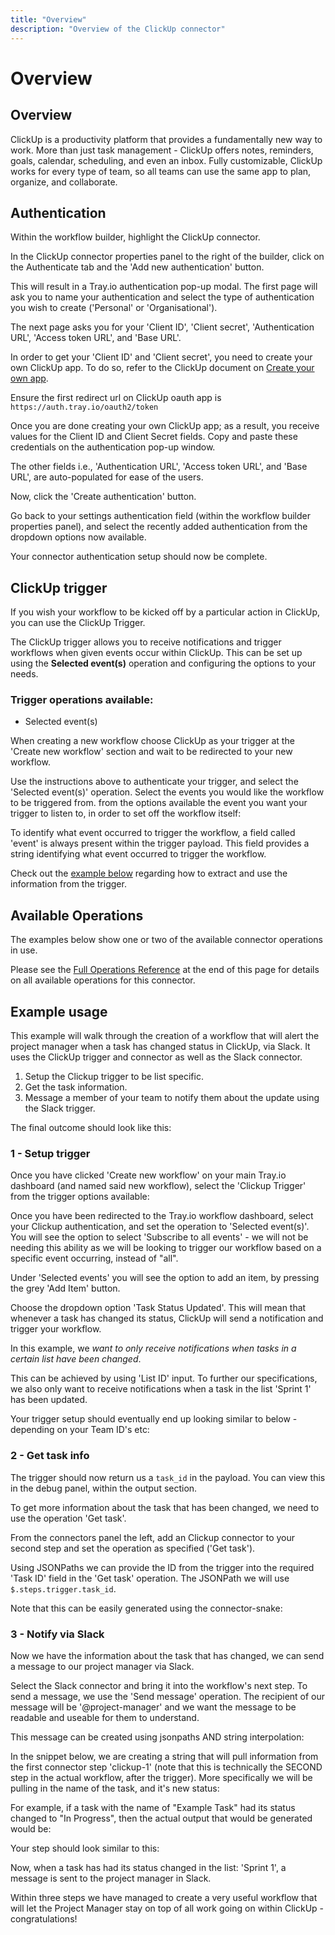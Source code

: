 ```yaml
---
title: "Overview"
description: "Overview of the ClickUp connector"
---
```


# Overview

## Overview

ClickUp is a productivity platform that provides a fundamentally new way to work. More than just task management - ClickUp offers notes, reminders, goals, calendar, scheduling, and even an inbox. Fully customizable, ClickUp works for every type of team, so all teams can use the same app to plan, organize, and collaborate.

## Authentication

Within the workflow builder, highlight the ClickUp connector.

In the ClickUp connector properties panel to the right of the builder, click on the Authenticate tab and the 'Add new authentication' button.

This will result in a Tray.io authentication pop-up modal. The first page will ask you to name your authentication and select the type of authentication you wish to create ('Personal' or 'Organisational').

The next page asks you for your 'Client ID', 'Client secret', 'Authentication URL', 'Access token URL', and 'Base URL'.

In order to get your 'Client ID' and 'Client secret', you need to create your own ClickUp app. To do so, refer to the ClickUp document on [Create your own app](https://help.clickup.com/hc/en-us/articles/6303422883095-Create-your-own-app-with-the-ClickUp-API).

Ensure the first redirect url on ClickUp oauth app is `https://auth.tray.io/oauth2/token`

Once you are done creating your own ClickUp app; as a result, you receive values for the Client ID and Client Secret fields. Copy and paste these credentials on the authentication pop-up window.

The other fields i.e., 'Authentication URL', 'Access token URL', and 'Base URL', are auto-populated for ease of the users.

Now, click the 'Create authentication' button.

Go back to your settings authentication field (within the workflow builder properties panel), and select the recently added authentication from the dropdown options now available.

Your connector authentication setup should now be complete.

## ClickUp trigger

If you wish your workflow to be kicked off by a particular action in ClickUp, you can use the ClickUp Trigger.

The ClickUp trigger allows you to receive notifications and trigger workflows when given events occur within ClickUp. This can be set up using the **Selected event(s)** operation and configuring the options to your needs.

### Trigger operations available:

- Selected event(s)

When creating a new workflow choose ClickUp as your trigger at the 'Create new workflow' section and wait to be redirected to your new workflow.

Use the instructions above to authenticate your trigger, and select the 'Selected event(s)' operation. Select the events you would like the workflow to be triggered from. from the options available the event you want your trigger to listen to, in order to set off the workflow itself:

To identify what event occurred to trigger the workflow, a field called 'event' is always present within the trigger payload. This field provides a string identifying what event occurred to trigger the workflow.

Check out the [example below](#example-usage---clickup--slack) regarding how to extract and use the information from the trigger.

## Available Operations

The examples below show one or two of the available connector operations in use.

Please see the [Full Operations Reference](#operationsFull) at the end of this page for details on all available operations for this connector.

## Example usage

This example will walk through the creation of a workflow that will alert the project manager when a task has changed status in ClickUp, via Slack. It uses the ClickUp trigger and connector as well as the Slack connector.

> 

1. Setup the Clickup trigger to be list specific.
2. Get the task information.
3. Message a member of your team to notify them about the update using the Slack trigger.

The final outcome should look like this:

### 1 - Setup trigger

Once you have clicked 'Create new workflow' on your main Tray.io dashboard (and named said new workflow), select the 'Clickup Trigger' from the trigger options available:

Once you have been redirected to the Tray.io workflow dashboard, select your Clickup authentication, and set the operation to 'Selected event(s)'. You will see the option to select 'Subscribe to all events' - we will not be needing this ability as we will be looking to trigger our workflow based on a specific event occurring, instead of "all".

Under 'Selected events' you will see the option to add an item, by pressing the grey 'Add Item' button.

Choose the dropdown option 'Task Status Updated'. This will mean that whenever a task has changed its status, ClickUp will send a notification and trigger your workflow.

In this example, we *want to only receive notifications when tasks in a certain list have been changed*.

This can be achieved by using 'List ID' input. To further our specifications, we also only want to receive notifications when a task in the list 'Sprint 1' has been updated.

Your trigger setup should eventually end up looking similar to below - depending on your Team ID's etc:

### 2 - Get task info

The trigger should now return us a `task_id` in the payload. You can view this in the debug panel, within the output section.

> 

To get more information about the task that has been changed, we need to use the operation 'Get task'.

From the connectors panel the left, add an Clickup connector to your second step and set the operation as specified ('Get task').

Using JSONPaths we can provide the ID from the trigger into the required 'Task ID' field in the 'Get task' operation. The JSONPath we will use `$.steps.trigger.task_id`.

Note that this can be easily generated using the connector-snake:

### 3 - Notify via Slack

Now we have the information about the task that has changed, we can send a message to our project manager via Slack.

Select the Slack connector and bring it into the workflow's next step. To send a message, we use the 'Send message' operation. The recipient of our message will be '@project-manager' and we want the message to be readable and useable for them to understand.

This message can be created using jsonpaths AND string interpolation:

In the snippet below, we are creating a string that will pull information from the first connector step 'clickup-1' (note that this is technically the SECOND step in the actual workflow, after the trigger). More specifically we will be pulling in the name of the task, and it's new status:

For example, if a task with the name of "Example Task" had its status changed to "In Progress", then the actual output that would be generated would be:

Your step should look similar to this:

Now, when a task has had its status changed in the list: 'Sprint 1', a message is sent to the project manager in Slack.

Within three steps we have managed to create a very useful workflow that will let the Project Manager stay on top of all work going on within ClickUp - congratulations!

